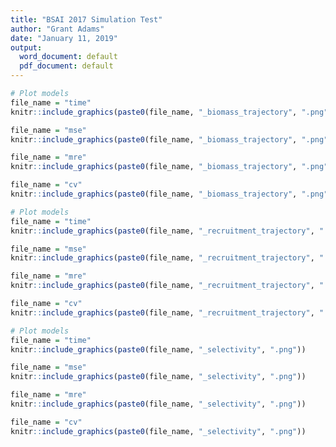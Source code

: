 ```yaml
---
title: "BSAI 2017 Simulation Test"
author: "Grant Adams"
date: "January 11, 2019"
output:
  word_document: default
  pdf_document: default
---
```

```r
# Plot models
file_name = "time"
knitr::include_graphics(paste0(file_name, "_biomass_trajectory", ".png"))
```



```r
file_name = "mse"
knitr::include_graphics(paste0(file_name, "_biomass_trajectory", ".png"))
```



```r
file_name = "mre"
knitr::include_graphics(paste0(file_name, "_biomass_trajectory", ".png"))
```



```r
file_name = "cv"
knitr::include_graphics(paste0(file_name, "_biomass_trajectory", ".png"))
```






```r
# Plot models
file_name = "time"
knitr::include_graphics(paste0(file_name, "_recruitment_trajectory", ".png"))
```



```r
file_name = "mse"
knitr::include_graphics(paste0(file_name, "_recruitment_trajectory", ".png"))
```



```r
file_name = "mre"
knitr::include_graphics(paste0(file_name, "_recruitment_trajectory", ".png"))
```



```r
file_name = "cv"
knitr::include_graphics(paste0(file_name, "_recruitment_trajectory", ".png"))
```







```r
# Plot models
file_name = "time"
knitr::include_graphics(paste0(file_name, "_selectivity", ".png"))
```



```r
file_name = "mse"
knitr::include_graphics(paste0(file_name, "_selectivity", ".png"))
```



```r
file_name = "mre"
knitr::include_graphics(paste0(file_name, "_selectivity", ".png"))
```



```r
file_name = "cv"
knitr::include_graphics(paste0(file_name, "_selectivity", ".png"))
```


